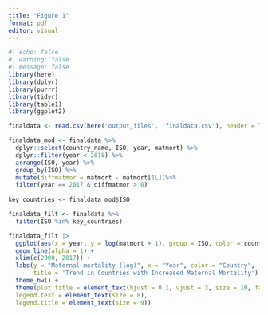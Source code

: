 ```yaml
---
title: "Figure 1"
format: pdf
editor: visual
---
```


```r
#| echo: false
#| warning: false
#| message: false
library(here)
library(dplyr)
library(purrr)
library(tidyr)
library(table1)
library(ggplot2)

finaldata <- read.csv(here('output_files', 'finaldata.csv'), header = TRUE)

finaldata_mod <- finaldata %>%
  dplyr::select(country_name, ISO, year, matmort) %>%
  dplyr::filter(year < 2018) %>%
  arrange(ISO, year) %>%
  group_by(ISO) %>%
  mutate(diffmatmor = matmort - matmort[1L])%>%
  filter(year == 2017 & diffmatmor > 0)
  
key_countries <- finaldata_mod$ISO

finaldata_filt <- finaldata %>%
  filter(ISO %in% key_countries)

finaldata_filt |>
  ggplot(aes(x = year, y = log(matmort + 1), group = ISO, color = country_name)) +
  geom_line(alpha = 1) +
  xlim(c(2000, 2017)) +
  labs(y = "Maternal mortality (log)", x = "Year", color = "Country",
       title = 'Trend in Countries with Increased Maternal Mortality') + 
  theme_bw() +
  theme(plot.title = element_text(hjust = 0.1, vjust = 3, size = 10, face = "bold"),
  legend.text = element_text(size = 8),        
  legend.title = element_text(size = 9))

```

